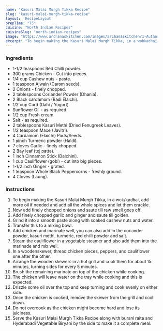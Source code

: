 ---
name: "Kasuri Malai Murgh Tikka Recipe"
slug: "kasuri-malai-murgh-tikka-recipe"
layout: 'RecipeLayout'
prepTime: "75"
cuisine: "North Indian Recipes"
cuisineSlug: "north-indian-recipes"
image: "https://www.archanaskitchen.com/images/archanaskitchen/1-Author/sibyl-archanaskitchen.com/Kasuri_Malai_Murgh_Tikka_Recipe.jpg"
excerpt: "To begin making the Kasuri Malai Murgh Tikka, in a wokkadhai, add more oil if needed and add all the whole spices and let them crackle"
---

### Ingredients

- 1-1/2 teaspoons Red Chilli powder.
- 300 grams Chicken - Cut into pieces.
- 1/4 cup Cashew nuts - paste.
- 1 teaspoon Ajwain (Carom seeds).
- 2 Onions - finely chopped.
- 2 tablespoons Coriander Powder (Dhania).
- 2 Black cardamom (Badi Elaichi).
- 1/2 cup Curd (Dahi / Yogurt).
- Sunflower Oil - as required.
- 1/2 cup Fresh cream.
- Salt - as required.
- 2 tablespoons Kasuri Methi (Dried Fenugreek Leaves).
- 1/2 teaspoon Mace (Javitri).
- 4 Cardamom (Elaichi) Pods/Seeds.
- 1 pinch Turmeric powder (Haldi).
- 7 cloves Garlic - finely chopped.
- 2 Bay leaf (tej patta).
- 1 inch Cinnamon Stick (Dalchini).
- 1 cup Cauliflower (gobi) - cut into big pieces.
- 1-1/2 inch Ginger - grated.
- 1 teaspoon Whole Black Peppercorns - freshly ground.
- 4 Cloves (Laung).

### Instructions

1. To begin making the Kasuri Malai Murgh Tikka, in a wok/kadhai, add more oil if needed and add all the whole spices and let them crackle.
1. Now add finely chopped onions and saute till raw smell goes off.
1. Add finely chopped garlic and ginger and saute till golden.
1. Grind it into a smooth paste along with soaked cashew nuts and water.
1. Transfer this to a mixing bowl.
1. Add chicken and marinate well, you can also add in the coriander powder, kasuri methi, turmeric, red chilli powder and salt.
1. Steam the cauliflower in a vegetable steamer and also add them into the marinade and mix well.
1. In a woodenskewer, thread chicken pieces, peppers, and cauliflower one after the other.
1. Arrange the wooden skewers in a hot grill and cook them for about 15 minutes, turning sides for every 5 minutes.
1. Brush the remaining marinate on top of the chicken while cooking.
1. The chicken will leave water on the tray while cooking and this is expected.
1. Drizzle some oil over the top and keep turning and cook evenly on either side.
1. Once the chicken is cooked, remove the skewer from the grill and cool down.
1. Do not overcook as the chicken might become hard and lose its juiciness.
1. Serve the Kasuri Malai Murgh Tikka Recipe along with burani raita and Hyderabadi Vegetable Biryani by the side to make it a complete meal.
